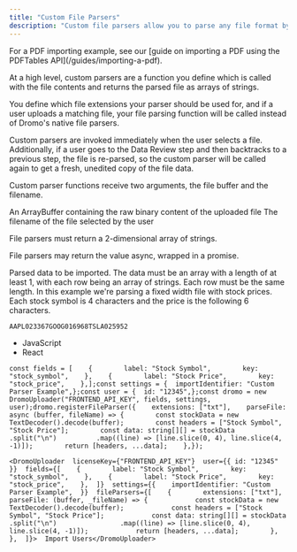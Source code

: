 ```yaml
---
title: "Custom File Parsers"
description: "Custom file parsers allow you to parse any file format by giving you control of the parsing logic. Dromo natively supports common CSV and Excel formats, but with custom file parsers you can enable your users to import PDF, XML, HTML, or any other file type when you implement the file parsing."
---
```


<Check>
  For a PDF importing example, see our [guide on importing a PDF using the PDFTables API](/guides/importing-a-pdf).
</Check>

At a high level, custom parsers are a function you define which is called with the file contents and returns the parsed file as arrays of strings.

You define which file extensions your parser should be used for, and if a user uploads a matching file, your file parsing function will be called instead of Dromo's native file parsers.

Custom parsers are invoked immediately when the user selects a file. Additionally, if a user goes to the Data Review step and then backtracks to a previous step, the file is re-parsed, so the custom parser will be called again to get a fresh, unedited copy of the file data.

Custom parser functions receive two arguments, the file buffer and the filename.

<ResponseField name="buffer" type="ArrayBuffer">
  An ArrayBuffer containing the raw binary content of the uploaded file
</ResponseField>

<ResponseField name="fileName" type="string">
  The filename of the file selected by the user
</ResponseField>

File parsers must return a 2-dimensional array of strings.

File parsers may return the value async, wrapped in a promise.

<ResponseField name="data" type="string[][]">
  Parsed data to be imported. The data must be an array with a length of at least 1, with each row being an array of strings. Each row must be the same length.
</ResponseField>

<Accordion title="Custom File Parsing Example">
  In this example we're parsing a fixed width file with stock prices. Each stock symbol is 4 characters and the price is the following 6 characters.

  ```
  AAPL023367GOOG016968TSLA025952
  ```

  * JavaScript
  * React

  ```
  const fields = [    {        label: "Stock Symbol",        key: "stock_symbol",    },    {        label: "Stock Price",        key: "stock_price",    },];const settings = {  importIdentifier: "Custom Parser Example",};const user = {  id: "12345",};const dromo = new DromoUploader("FRONTEND_API_KEY", fields, settings, user);dromo.registerFileParser({    extensions: ["txt"],    parseFile: async (buffer, fileName) => {        const stockData = new TextDecoder().decode(buffer);        const headers = ["Stock Symbol", "Stock Price"];        const data: string[][] = stockData          .split("\n")          .map((line) => [line.slice(0, 4), line.slice(4, -1)]);        return [headers, ...data];    },});
  ```

  ```
  <DromoUploader  licenseKey={"FRONTEND_API_KEY"}  user={{ id: "12345" }}  fields={[    {        label: "Stock Symbol",        key: "stock_symbol",    },    {        label: "Stock Price",        key: "stock_price",    },  ]}  settings={{    importIdentifier: "Custom Parser Example",  }}  fileParsers={[    {        extensions: ["txt"],        parseFile: (buffer, _fileName) => {            const stockData = new TextDecoder().decode(buffer);            const headers = ["Stock Symbol", "Stock Price"];            const data: string[][] = stockData                .split("\n")                .map((line) => [line.slice(0, 4), line.slice(4, -1)]);            return [headers, ...data];        },    },  ]}>  Import Users</DromoUploader>
  ```
</Accordion>
